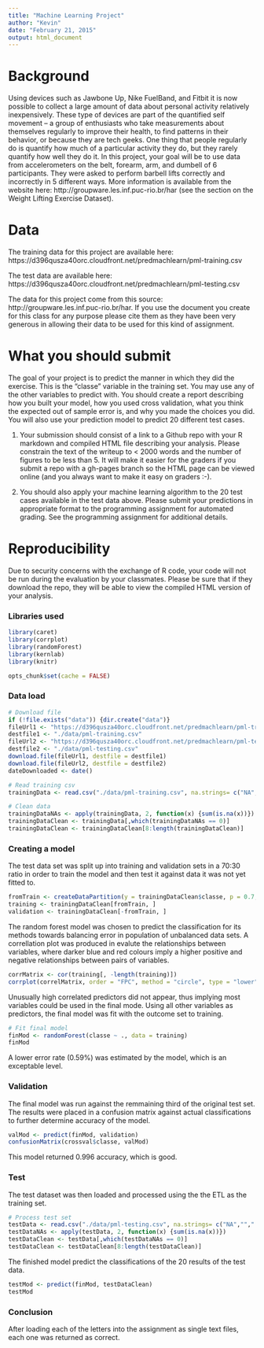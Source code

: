 ```yaml
---
title: "Machine Learning Project"
author: "Kevin"
date: "February 21, 2015"
output: html_document
---
```


# Background

Using devices such as Jawbone Up, Nike FuelBand, and Fitbit it is now possible to collect a large amount of data about personal activity relatively inexpensively. These type of devices are part of the quantified self movement – a group of enthusiasts who take measurements about themselves regularly to improve their health, to find patterns in their behavior, or because they are tech geeks. One thing that people regularly do is quantify how much of a particular activity they do, but they rarely quantify how well they do it. In this project, your goal will be to use data from accelerometers on the belt, forearm, arm, and dumbell of 6 participants. They were asked to perform barbell lifts correctly and incorrectly in 5 different ways. More information is available from the website here: http://groupware.les.inf.puc-rio.br/har (see the section on the Weight Lifting Exercise Dataset). 

# Data 
The training data for this project are available here: 
https://d396qusza40orc.cloudfront.net/predmachlearn/pml-training.csv

The test data are available here: 
https://d396qusza40orc.cloudfront.net/predmachlearn/pml-testing.csv

The data for this project come from this source: http://groupware.les.inf.puc-rio.br/har. If you use the document you create for this class for any purpose please cite them as they have been very generous in allowing their data to be used for this kind of assignment. 

# What you should submit

The goal of your project is to predict the manner in which they did the exercise. This is the "classe" variable in the training set. You may use any of the other variables to predict with. You should create a report describing how you built your model, how you used cross validation, what you think the expected out of sample error is, and why you made the choices you did. You will also use your prediction model to predict 20 different test cases. 

1. Your submission should consist of a link to a Github repo with your R markdown and compiled HTML file describing your analysis. Please constrain the text of the writeup to < 2000 words and the number of figures to be less than 5. It will make it easier for the graders if you submit a repo with a gh-pages branch so the HTML page can be viewed online (and you always want to make it easy on graders :-).

2. You should also apply your machine learning algorithm to the 20 test cases available in the test data above. Please submit your predictions in appropriate format to the programming assignment for automated grading. See the programming assignment for additional details. 

# Reproducibility 
Due to security concerns with the exchange of R code, your code will not be run during the evaluation by your classmates. Please be sure that if they download the repo, they will be able to view the compiled HTML version of your analysis. 


### Libraries used
```r
library(caret)
library(corrplot)
library(randomForest)
library(kernlab)
library(knitr)
```
```r
opts_chunk$set(cache = FALSE)
```


### Data load
```r
# Download file
if (!file.exists("data")) {dir.create("data")}
fileUrl1 <- "https://d396qusza40orc.cloudfront.net/predmachlearn/pml-training.csv"
destfile1 <- "./data/pml-training.csv"
fileUrl2 <- "https://d396qusza40orc.cloudfront.net/predmachlearn/pml-testing.csv"
destfile2 <- "./data/pml-testing.csv"
download.file(fileUrl1, destfile = destfile1)
download.file(fileUrl2, destfile = destfile2)
dateDownloaded <- date()

# Read training csv 
trainingData <- read.csv("./data/pml-training.csv", na.strings= c("NA",""," "))

# Clean data
trainingDataNAs <- apply(trainingData, 2, function(x) {sum(is.na(x))})
trainingDataClean <- trainingData[,which(trainingDataNAs == 0)]
trainingDataClean <- trainingDataClean[8:length(trainingDataClean)]
```


### Creating a model
The test data set was split up into training and validation sets in a 70:30 ratio in order to train the model and then test it against data it was not yet fitted to.

```r
fromTrain <- createDataPartition(y = trainingDataClean$classe, p = 0.7, list = FALSE)
training <- trainingDataClean[fromTrain, ]
validation <- trainingDataClean[-fromTrain, ]
```


The random forest model was chosen to predict the classification for its methods towards balancing error in population of unbalanced data sets. A correllation plot was produced in evalute the relationships between variables, where darker blue and red colours imply a higher positive and negative relationships between pairs of variables.

```r
corrMatrix <- cor(training[, -length(training)])
corrplot(correlMatrix, order = "FPC", method = "circle", type = "lower", tl.cex = 0.8,  tl.col = rgb(0, 0, 0))
```

Unusually high correlated predictors did not appear, thus implying most variables could be used in the final mode. Using all other variables as predictors, the final model was fit with the outcome set to training.

```r
# Fit final model
finMod <- randomForest(classe ~ ., data = training)
finMod
```

A lower error rate (0.59%) was estimated by the model, which is an exceptable level.

### Validation
The final model was run against the remmaining third of the original test set. The results were placed in a confusion matrix against actual classifications to further determine accuracy of the model.

```r
valMod <- predict(finMod, validation)
confusionMatrix(crossval$classe, valMod)
```

This model returned 0.996 accuracy, which is good.

### Test
The test dataset was then loaded and processed using the the ETL as the training set. 

```r
# Process test set
testData <- read.csv("./data/pml-testing.csv", na.strings= c("NA",""," "))
testDataNAs <- apply(testData, 2, function(x) {sum(is.na(x))})
testDataClean <- testData[,which(testDataNAs == 0)]
testDataClean <- testDataClean[8:length(testDataClean)]
```

The finished model predict the classifications of the 20 results of the test data.
```r
testMod <- predict(finMod, testDataClean)
testMod
```

### Conclusion
After loading each of the letters into the assignment as single text files, each one was returned as correct.
